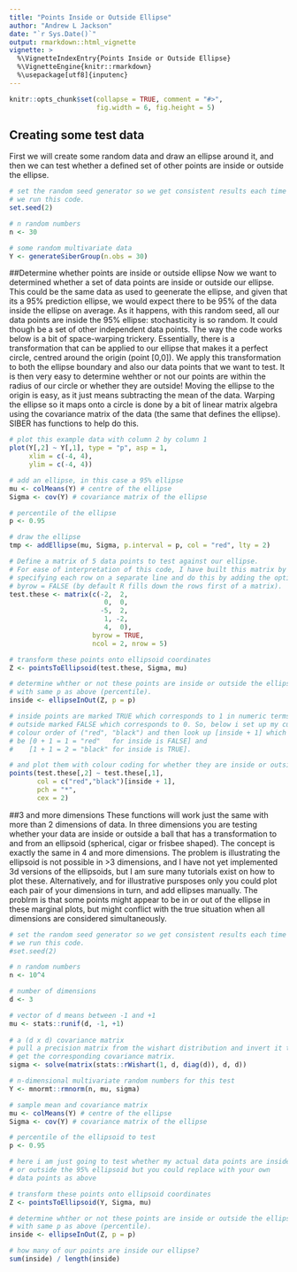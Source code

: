 ```yaml
---
title: "Points Inside or Outside Ellipse"
author: "Andrew L Jackson"
date: "`r Sys.Date()`"
output: rmarkdown::html_vignette
vignette: >
  %\VignetteIndexEntry{Points Inside or Outside Ellipse}
  %\VignetteEngine{knitr::rmarkdown}
  %\usepackage[utf8]{inputenc}
---
```


```r
knitr::opts_chunk$set(collapse = TRUE, comment = "#>", 
                      fig.width = 6, fig.height = 5)

```

## Creating some test data
First we will create some random data and draw an ellipse around it, and then we can test whether a defined set of other points are inside or outside the ellipse.

```r

# set the random seed generator so we get consistent results each time 
# we run this code.
set.seed(2)

# n random numbers
n <- 30

# some random multivariate data
Y <- generateSiberGroup(n.obs = 30)

```
##Determine whether points are inside or outside ellipse
Now we want to determined whether a set of data points are inside or outside our ellipse. This could be the same data as used to geenerate the ellipse, and given that its a 95% prediction ellipse, we would expect there to be 95% of the data inside the ellipse on average. As it happens, with this random seed, all our data points are inside the 95% ellipse: stochasticity is so random. It could though be a set of other independent data points. The way the code works below is a bit of space-warping trickery. Essentially, there is a transformation that can be applied to our ellipse that makes it a perfect circle, centred around the origin (point [0,0]). We apply this transformation to both the ellipse boundary and also our data points that we want to test. It is then very easy to determine wehther or not our points are within the radius of our circle or whether they are outside! Moving the ellipse to the origin is easy, as it just means subtracting the mean of the data. Warping the ellipse so it maps onto a circle is done by a bit of linear matrix algebra using the covariance matrix of the data (the same that defines the ellipse). SIBER has functions to help do this.

```r

# plot this example data with column 2 by column 1
plot(Y[,2] ~ Y[,1], type = "p", asp = 1, 
     xlim = c(-4, 4), 
     ylim = c(-4, 4))

# add an ellipse, in this case a 95% ellipse
mu <- colMeans(Y) # centre of the ellipse
Sigma <- cov(Y) # covariance matrix of the ellipse

# percentile of the ellipse
p <- 0.95 

# draw the ellipse
tmp <- addEllipse(mu, Sigma, p.interval = p, col = "red", lty = 2)

# Define a matrix of 5 data points to test against our ellipse.
# For ease of interpretation of this code, I have built this matrix by 
# specifying each row on a separate line and do this by adding the option 
# byrow = FALSE (by default R fills down the rows first of a matrix).
test.these <- matrix(c(-2,  2,
                        0,  0,
                       -5,  2,
                        1, -2,
                        4,  0),
                     byrow = TRUE,
                     ncol = 2, nrow = 5)

# transform these points onto ellipsoid coordinates
Z <- pointsToEllipsoid(test.these, Sigma, mu)

# determine whther or not these points are inside or outside the ellipse drawn 
# with same p as above (percentile).
inside <- ellipseInOut(Z, p = p)

# inside points are marked TRUE which corresponds to 1 in numeric terms, and 
# outside marked FALSE which corresponds to 0. So, below i set up my custom
# colour order of ("red", "black") and then look up [inside + 1] which will 
# be [0 + 1 = 1 = "red"   for inside is FALSE] and 
#    [1 + 1 = 2 = "black" for inside is TRUE].

# and plot them with colour coding for whether they are inside or outside
points(test.these[,2] ~ test.these[,1], 
       col = c("red","black")[inside + 1], 
       pch = "*",
       cex = 2)

```

##3 and more dimensions
These functions will work just the same with more than 2 dimensions of data. In three dimensions you are testing whether your data are inside or outside a ball that has a transformation to and from an ellipsoid (spherical, cigar or frisbee shaped). The concept is exactly the same in 4 and more dimensions. The problem is illustrating the ellipsoid is not possible in >3 dimensions, and I have not yet implemented 3d versions of the ellipsoids, but I am sure many tutorials exist on how to plot these. Alternatively, and for illustrative pursposes only you could plot each pair of your dimensions in turn, and add ellipses manually. The problrm is that some points might appear to be in or out of the ellipse in these marginal plots, but might conflict with the true situation when all dimensions are considered simultaneously.

```r
# set the random seed generator so we get consistent results each time 
# we run this code.
#set.seed(2)

# n random numbers
n <- 10^4

# number of dimensions
d <- 3

# vector of d means between -1 and +1
mu <- stats::runif(d, -1, +1)
  
# a (d x d) covariance matrix
# pull a precision matrix from the wishart distribution and invert it to 
# get the corresponding covariance matrix.
sigma <- solve(matrix(stats::rWishart(1, d, diag(d)), d, d))

# n-dimensional multivariate random numbers for this test
Y <- mnormt::rmnorm(n, mu, sigma)  

# sample mean and covariance matrix
mu <- colMeans(Y) # centre of the ellipse
Sigma <- cov(Y) # covariance matrix of the ellipse

# percentile of the ellipsoid to test
p <- 0.95 

# here i am just going to test whether my actual data points are inside
# or outside the 95% ellipsoid but you could replace with your own 
# data points as above

# transform these points onto ellipsoid coordinates
Z <- pointsToEllipsoid(Y, Sigma, mu)

# determine whther or not these points are inside or outside the ellipse drawn 
# with same p as above (percentile).
inside <- ellipseInOut(Z, p = p)

# how many of our points are inside our ellipse?
sum(inside) / length(inside)

```
